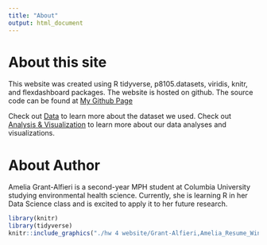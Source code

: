 ```yaml
---
title: "About"
output: html_document
---
```


# About this site

This website was created using R tidyverse, p8105.datasets, viridis, knitr, and flexdashboard packages. The website is hosted on github. The source code can be found at [My Github Page](https://github.com/agrantal/hw4_ag3911.github.io) 

Check out [Data](data.html) to learn more about the dataset we used. 
Check out [Analysis & Visualization](analysis.html) to learn more about our data analyses and visualizations.  


# About Author 

Amelia Grant-Alfieri is a second-year MPH student at Columbia University studying environmental health science. Currently, she is learning R in her Data Science class and is excited to apply it to her future research. 

```r
library(knitr)
library(tidyverse)
knitr::include_graphics("./hw 4 website/Grant-Alfieri,Amelia_Resume_Winter 2018.pdf")
```
